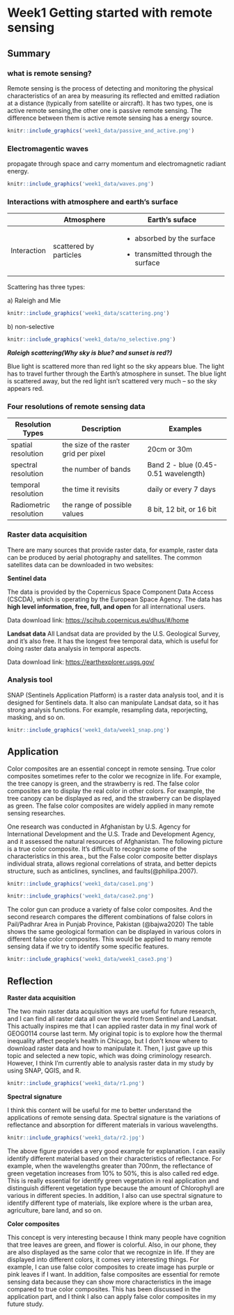 # Week1 Getting started with remote sensing

## Summary

### what is remote sensing?

Remote sensing is the process of detecting and monitoring the physical characteristics of an area by measuring its reflected and emitted radiation at a distance (typically from satellite or aircraft). It has two types, one is active remote sensing,the other one is passive remote sensing. The difference between them is active remote sensing has a energy source.

```r
knitr::include_graphics('week1_data/passive_and_active.png') 
```

### Electromagentic waves

propagate through space and carry momentum and electromagnetic radiant energy.

```r
knitr::include_graphics('week1_data/waves.png') 
```

### Interactions with atmosphere and earth's surface

+-------------+------------------------+-------------------------------------+
|             | Atmosphere             | Earth's suface                      |
+=============+========================+=====================================+
| Interaction | scattered by particles | -   absorbed by the surface         |
|             |                        |                                     |
|             |                        | -   transmitted through the surface |
+-------------+------------------------+-------------------------------------+

Scattering has three types:

a\) Raleigh and Mie

```r
knitr::include_graphics('week1_data/scattering.png') 
```

b\) non-selective

```r
knitr::include_graphics('week1_data/no_selective.png') 
```

***Raleigh scattering(Why sky is blue? and sunset is red?)***

Blue light is scattered more than red light so the sky appears blue. The light has to travel further through the Earth's atmosphere in sunset. The blue light is scattered away, but the red light isn't scattered very much -- so the sky appears red.

### Four resolutions of remote sensing data

| Resolution Types       | Description                           | Examples                             |
|------------------------|---------------------------------------|--------------------------------------|
| spatial resolution     | the size of the raster grid per pixel | 20cm or 30m                          |
| spectral resolution    | the number of bands                   | Band 2 - blue (0.45-0.51 wavelength) |
| temporal resolution    | the time it revisits                  | daily or every 7 days                |
| Radiometric resolution | the range of possible values          | 8 bit, 12 bit, or 16 bit             |

### Raster data acquisition

There are many sources that provide raster data, for example, raster data can be produced by aerial photography and satellites. The common satellites data can be downloaded in two websites:

**Sentinel data**

The data is provided by the Copernicus Space Component Data Access (CSCDA), which is operating by the European Space Agency. The data has **high level information, free, full, and open** for all international users.

Data download link: <https://scihub.copernicus.eu/dhus/#/home>

**Landsat data** All Landsat data are provided by the U.S. Geological Survey, and it's also free. It has the longest free temporal data, which is useful for doing raster data analysis in temporal aspects.

Data download link: <https://earthexplorer.usgs.gov/>

### Analysis tool

SNAP (Sentinels Application Platform) is a raster data analysis tool, and it is designed for Sentinels data. It also can manipulate Landsat data, so it has strong analysis functions. For example, resampling data, reporjecting, masking, and so on.

```r
knitr::include_graphics('week1_data/week1_snap.png') 
```

## Application

Color composites are an essential concept in remote sensing. True color composites sometimes refer to the color we recognize in life. For example, the tree canopy is green, and the strawberry is red. The false color composites are to display the real color in other colors. For example, the tree canopy can be displayed as red, and the strawberry can be displayed as green. The false color composites are widely applied in many remote sensing researches.

One research was conducted in Afghanistan by U.S. Agency for International Development and the U.S. Trade and Development Agency, and it assessed the natural resources of Afghanistan. The following picture is a true color composite. It's difficult to recognize some of the characteristics in this area., but the False color composite better displays individual strata, allows regional correlations of strata, and better depicts structure, such as anticlines, synclines, and faults(@philipa.2007).

```r
knitr::include_graphics('week1_data/case1.png') 
```

```r
knitr::include_graphics('week1_data/case2.png') 
```

The color gun can produce a variety of false color composites. And the second research compares the different combinations of false colors in Pail/Padhrar Area in Punjab Province, Pakistan (@bajwa2020) The table shows the same geological formation can be displayed in various colors in different false color composites. This would be applied to many remote sensing data if we try to identify some specific features.

```r
knitr::include_graphics('week1_data/week1_case3.png') 
```

## Reflection

**Raster data acquisition**

The two main raster data acquisition ways are useful for future research, and I can find all raster data all over the world from Sentinel and Landsat. This actually inspires me that I can applied raster data in my final work of GEOG0114 course last term. My original topic is to explore how the thermal inequality affect people's health in Chicago, but I don't know where to download raster data and how to manipulate it. Then, I just gave up this topic and selected a new topic, which was doing criminology research. However, I think I'm currently able to analysis raster data in my study by using SNAP, QGIS, and R.

```r
knitr::include_graphics('week1_data/r1.png') 
```

**Spectral signature**

I think this content will be useful for me to better understand the applications of remote sensing data. Spectral signature is the variations of reflectance and absorption for different materials in various wavelengths.

```r
knitr::include_graphics('week1_data/r2.jpg') 
```

The above figure provides a very good example for explanation. I can easily identify different material based on their characteristics of reflectance. For example, when the wavelengths greater than 700nm, the reflectance of green vegetation increases from 10% to 50%, this is also called red edge. This is really essential for identify green vegetation in real application and distinguish different vegetation type because the amount of Chlorophyll are various in different species. In addition, I also can use spectral signature to identify different type of materials, like explore where is the urban area, agriculture, bare land, and so on.

**Color composites**

This concept is very interesting because I think many people have cognition that tree leaves are green, and flower is colorful. Also, in our phone, they are also displayed as the same color that we recognize in life. If they are displayed into different colors, it comes very interesting things. For example, I can use false color composites to create image has purple or pink leaves if I want. In addition, false composites are essential for remote sensing data because they can show more characteristics in the image compared to true color composites. This has been discussed in the application part, and I think I also can apply false color composites in my future study.

